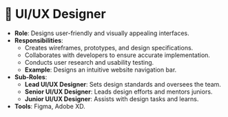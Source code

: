 # 🎨 UI/UX Designer
- **Role**: Designs user-friendly and visually appealing interfaces.
- **Responsibilities**:
  - Creates wireframes, prototypes, and design specifications.
  - Collaborates with developers to ensure accurate implementation.
  - Conducts user research and usability testing.
  - **Example**: Designs an intuitive website navigation bar.
- **Sub-Roles**:
  - **Lead UI/UX Designer**: Sets design standards and oversees the team.
  - **Senior UI/UX Designer**: Leads design efforts and mentors juniors.
  - **Junior UI/UX Designer**: Assists with design tasks and learns.
- **Tools**: Figma, Adobe XD.